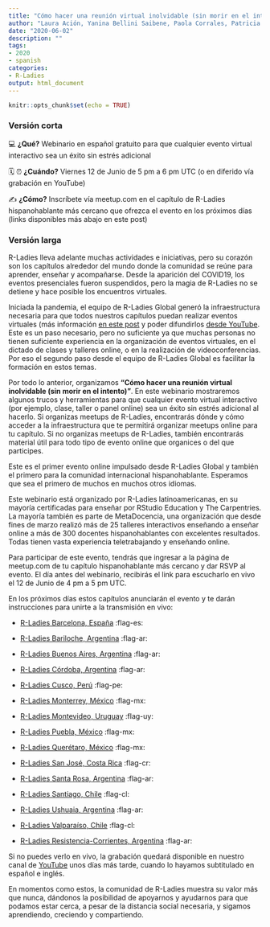 ```yaml
---
title: "Cómo hacer una reunión virtual inolvidable (sin morir en el intento)"
author: "Laura Ación, Yanina Bellini Saibene, Paola Corrales, Patricia Loto y Paloma Rojas"
date: "2020-06-02"
description: ""
tags:
- 2020
- spanish
categories:
- R-Ladies
output: html_document
---
```


```r
knitr::opts_chunk$set(echo = TRUE)
```

### Versión corta

💻 **¿Qué?** 
Webinario en español gratuito para que cualquier evento virtual interactivo sea un éxito sin estrés adicional

🗓️ ⏰ **¿Cuándo?** 
Viernes 12 de Junio de 5 pm a 6 pm UTC (o en diferido vía grabación en YouTube)

✍️ **¿Cómo?**
Inscríbete vía meetup.com en el capítulo de R-Ladies hispanohablante más cercano que ofrezca el evento en los próximos días (links disponibles más abajo en este post)

### Versión larga

R-Ladies lleva adelante muchas actividades e iniciativas, pero su corazón son los capítulos alrededor del mundo donde la comunidad se reúne para aprender, enseñar y acompañarse. Desde la aparición del COVID19, los eventos presenciales fueron suspendidos, pero la magia de R-Ladies no se detiene y hace posible los encuentros virtuales. 

Iniciada la pandemia, el equipo de R-Ladies Global generó la infraestructura necesaria para que todos nuestros capítulos puedan realizar eventos virtuales (más información [en este post](https://blog.rladies.org/post/online-meetups) y poder difundirlos [desde YouTube](https://www.youtube.com/channel/UCDgj5-mFohWZ5irWSFMFcng).  Este es un paso necesario, pero no suficiente ya que muchas personas no tienen suficiente experiencia en la organización de eventos virtuales, en el dictado de clases y talleres online, o en la realización de videoconferencias. Por eso el segundo paso desde el equipo de R-Ladies Global es facilitar la formación en estos temas.  

Por todo lo anterior, organizamos **“Cómo hacer una reunión virtual inolvidable (sin morir en el intento)”**. En este webinario mostraremos algunos trucos y herramientas para que cualquier evento virtual interactivo (por ejemplo, clase, taller o panel online) sea un éxito sin estrés adicional al hacerlo. Si organizas meetups de R-Ladies, encontrarás dónde y cómo acceder a la infraestructura que te permitirá organizar meetups online para tu capítulo. Si no organizas meetups de R-Ladies, también encontrarás material útil para todo tipo de evento online que organices o del que participes.

Este es el primer evento online impulsado desde R-Ladies Global y también el primero para la comunidad internacional hispanohablante. Esperamos que sea el primero de muchos en muchos otros idiomas. 

Este webinario está organizado por R-Ladies latinoamericanas, en su mayoría certificadas para enseñar por RStudio Education y The Carpentries. La mayoría también es parte de MetaDocencia, una organización que desde fines de marzo realizó más de 25 talleres interactivos enseñando a enseñar online a más de 300 docentes hispanohablantes con excelentes resultados. Todas tienen vasta experiencia teletrabajando y enseñando online.

Para participar de este evento, tendrás que ingresar a la página de meetup.com de tu capítulo hispanohablante más cercano y dar RSVP al evento. El día antes del webinario, recibirás el link para escucharlo en vivo el 12 de Junio de 4 pm a 5 pm UTC. 

En los próximos días estos capítulos anunciarán el evento y te darán instrucciones para unirte a la transmisión en vivo: 

* [R-Ladies Barcelona, España](http://www.meetup.com/rladies-barcelona)    :flag-es:

* [R-Ladies Bariloche, Argentina](https://www.meetup.com/rladies-bariloche) :flag-ar: 

* [R-Ladies Buenos Aires, Argentina](https://www.meetup.com/rladies-buenos-aires) :flag-ar: 

* [R-Ladies Córdoba, Argentina](https://www.meetup.com/rladies-cordoba) :flag-ar: 

* [R-Ladies Cusco, Perú](https://www.meetup.com/rladies-cusco)  :flag-pe: 

* [R-Ladies Monterrey, México](https://www.meetup.com/rladies-monterrey) :flag-mx:

* [R-Ladies Montevideo, Uruguay](https://www.meetup.com/rladies-montevideo) :flag-uy: 

* [R-Ladies Puebla, México](https://www.meetup.com/rladies-puebla)   :flag-mx:

* [R-Ladies Querétaro, México](https://www.meetup.com/rladies-queretaro)   :flag-mx:

* [R-Ladies San José, Costa Rica](https://www.meetup.com/rladies-san-jose) :flag-cr: 

* [R-Ladies Santa Rosa, Argentina](https://www.meetup.com/rladies-santa-rosa)  :flag-ar: 

* [R-Ladies Santiago, Chile](https://www.meetup.com/rladies-scl) :flag-cl:

* [R-Ladies Ushuaia, Argentina](https://www.meetup.com/rladies-ushuaia)  :flag-ar: 

* [R-Ladies Valparaíso, Chile](https://www.meetup.com/rladies-valparaiso)  :flag-cl:

* [R-Ladies Resistencia-Corrientes, Argentina](https://www.meetup.com/rladies-resistencia-corrientes)  :flag-ar:


Si no puedes verlo en vivo, la grabación quedará disponible en nuestro canal de [YouTube](https://www.youtube.com/channel/UCDgj5-mFohWZ5irWSFMFcng) unos días más tarde, cuando lo hayamos subtitulado en español e inglés. 
 
En momentos como estos, la comunidad de R-Ladies muestra su valor más que nunca, dándonos la posibilidad de apoyarnos y ayudarnos para que podamos estar cerca, a pesar de la distancia social necesaria, y sigamos aprendiendo, creciendo y compartiendo.
